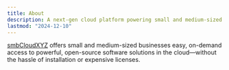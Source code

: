 ```yaml
---
title: About
description: A next-gen cloud platform powering small and medium-sized businesses.
lastmod: "2024-12-10"
---
```


[smbCloudXYZ](https://smbcloud.xyz) offers small and medium-sized businesses easy, on-demand access to powerful, open-source software solutions in the cloud—without the hassle of installation or expensive licenses.

